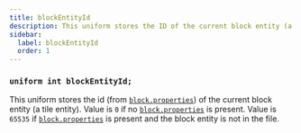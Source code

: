 ```yaml
---
title: blockEntityId
description: This uniform stores the ID of the current block entity (a tile entity).
sidebar:
  label: blockEntityId
  order: 1
---
```


### `uniform int blockEntityId;`

This uniform stores the id (from [`block.properties`](/reference/miscellaneous/block_properties)) of the current block entity (a tile entity). Value is `0` if no [`block.properties`](/reference/miscellaneous/block_properties) is present. Value is `65535` if [`block.properties`](/reference/miscellaneous/block_properties) is present and the block entity is not in the file.